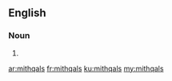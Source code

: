 ==English==

===Noun===
{{head|en|noun plural form}}

# {{plural of|mithqal|lang=en}}

[[ar:mithqals]]
[[fr:mithqals]]
[[ku:mithqals]]
[[my:mithqals]]